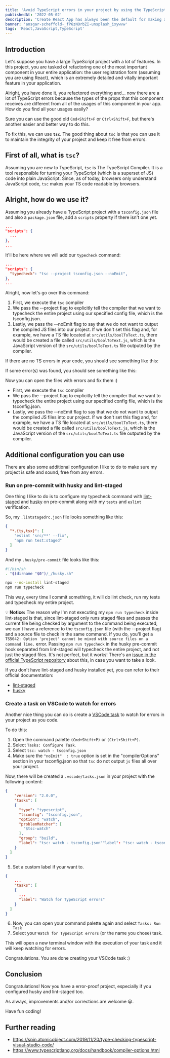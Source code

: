 ```yaml
---
title: 'Avoid TypeScript errors in your project by using the TypeScript compiler'
publishedAt: '2022-05-02'
description: 'Create React App has always been the default for making a React Application, is there a faster way?'
banner: 'ansgar-scheffold-_fP6zNOrbZI-unsplash_ixywvw'
tags: 'React,JavaScript,TypeScript'
---
```


## Introduction

Let's suppose you have a large TypeScript project with a lot of features. In this project, you are tasked of refactoring one of the most important component in your entire application: the user registration form (assuming you are using React), which is an extremely detailed and vitally important feature in your application.

Alright, you have done it, you refactored everything and... now there are a lot of TypeScript errors because the types of the props that this component receives are different from all of the usages of this component in your app. How do you find all your usages easily?

Sure you can use the good old `Cmd+Shift+F` or `Ctrl+Shift+F`, but there's another easier and better way to do this.

To fix this, we can use **`tsc`**. The good thing about `tsc` is that you can use it to maintain the integrity of your project and keep it free from errors.

## First of all, what is `tsc`?

Assuming you are new to TypeScript, `tsc` is The TypeScript Compiler. It is a tool responsible for turning your TypeScript (which is a superset of JS) code into plain JavaScript. Since, as of today, browsers only understand JavaScript code, `tsc` makes your TS code readable by browsers.

## Alright, how do we use it?

Assuming you already have a TypeScript project with a `tsconfig.json` file and also a `package.json` file, add a `scripts` property if there isn't one yet. 

```json
...
"scripts": {
  ...
},
...
```

It'll be here where we will add our `typecheck` command:


```json
...
"scripts": {
  "typecheck": "tsc --project tsconfig.json --noEmit",
},
...
```

Alright, now let's go over this command:

1. First, we execute the `tsc` compiler
2. We pass the --project flag to explicitly tell the compiler that we want to typecheck the entire project using our specified config file, which is the tsconfig.json.
3. Lastly, we pass the --noEmit flag to say that we do not want to output the compiled JS files into our project. If we don't set this flag and, for example, we have a TS file located at `src/utils/boolToText.ts`, there would be created a file called `src/utils/boolToText.js`, which is the JavaScript version of the `src/utils/boolToText.ts` file outputed by the compiler. 

If there are no TS errors in your code, you should see something like this:

If some error(s) was found, you should see something like this:

Now you can open the files with errors and fix them :)

- First, we execute the `tsc` compiler
- We pass the --project flag to explicitly tell the compiler that we want to typecheck the entire project using our specified config file, which is the tsconfig.json.
- Lastly, we pass the --noEmit flag to say that we do not want to output the compiled JS files into our project. If we don't set this flag and, for example, we have a TS file located at `src/utils/boolToText.ts`, there would be created a file called `src/utils/boolToText.js`, which is the JavaScript version of the `src/utils/boolToText.ts` file outputed by the compiler. 

## Additional configuration you can use

There are also some additional configuration I like to do to make sure my project is safe and sound, free from any errors.

### Run on pre-commit with husky and lint-staged

One thing I like to do is to configure my typecheck command with [lint-staged](https://github.com/okonet/lint-staged) and [husky](https://typicode.github.io/husky/) on pre-commit along with my `tests` and `eslint` verification. 

So, my `.lintstagedrc.json` file looks something like this:

```json
{
  "*.{ts,tsx}": [
    "eslint 'src/**' --fix",
    "npm run test:staged"
  ]
}
```

And my `.husky/pre-commit` file looks like this:

```bash
#!/bin/sh
. "$(dirname "$0")/_/husky.sh"

npx --no-install lint-staged
npm run typecheck
```

This way, every time I commit something, it will do lint check, run my tests and typecheck my entire project.

💡 __Notice:__ The reason why I'm not executing my `npm run typecheck` inside lint-staged is that, since lint-staged only runs staged files and passes the current file being checked by argument to the command being executed, we can't have a reference to the `tsconfig.json` file (with the --project flag) and a source file to check in the same command. If you do, you'll get a `TS5042: Option 'project' cannot be mixed with source files on a command line.` error. Passing `npm run typecheck` in the husky pre-commit hook separated from lint-staged will typecheck the entire project, and not just the staged files. It's not perfect, but it works! There's an [issue in the official TypeScript repository](https://github.com/microsoft/TypeScript/issues/27379) about this, in case you want to take a look.

If you don't have lint-staged and husky installed yet, you can refer to their official documentation:

- [lint-staged](https://github.com/okonet/lint-staged)
- [husky](https://typicode.github.io/husky/)

### Create a task on VSCode to watch for errors

Another nice thing you can do is create a [VSCode task](https://code.visualstudio.com/docs/editor/tasks) to watch for errors in your project as you code.

To do this: 

1. Open the command palette `(Cmd+Shift+P)` or `(Ctrl+Shift+P)`.
2. Select `Tasks: Configure Task`.
3. Select `tsc: watch - tsconfig.json`
4. Make sure the `"noEmit"  : true` option is set in the "compilerOptions" section in your tsconfig.json so that `tsc` do not output `js` files all over your project.

Now, there will be created a `.vscode/tasks.json` in your project with the following content:

```json
{
    "version": "2.0.0",
    "tasks": [
    {
      "type": "typescript",
      "tsconfig": "tsconfig.json",
      "option": "watch",
      "problemMatcher": [
        "$tsc-watch"
      ],
      "group": "build",
      "label": "tsc: watch - tsconfig.json""label": "tsc: watch - tsconfig.json""label": "tsc: watch - tsconfig.json""label": "tsc: watch - tsconfig.json""label": "tsc: watch - tsconfig.json""label": "tsc: watch - tsconfig.json""label": "tsc: watch - tsconfig.json""label": "tsc: watch - tsconfig.json"
    }
  ]
}
```

5. Set a custom label if your want to.

```json
{
    ...
    "tasks": [
    {
      ...
      "label": "Watch for TypeScript errors"
    }
  ]
}
```

6. Now, you can open your command palette again and select `Tasks: Run Task`
7. Select your `Watch for TypeScript errors` (or the name you chose) task.

This will open a new terminal window with the execution of your task and it will keep watching for errors.

Congratulations. You are done creating your VSCode task :) 

## Conclusion

Congratulations! Now you have a error-proof project, especially if you configured husky and lint-staged too.

As always, improvements and/or corrections are welcome 😀.

Have fun coding!

## Further reading

- https://spin.atomicobject.com/2019/11/20/type-checking-typescript-visual-studio-code/
- https://www.typescriptlang.org/docs/handbook/compiler-options.html

